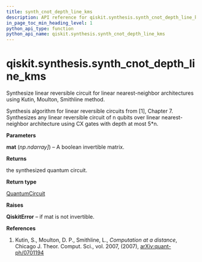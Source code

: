 ```yaml
---
title: synth_cnot_depth_line_kms
description: API reference for qiskit.synthesis.synth_cnot_depth_line_kms
in_page_toc_min_heading_level: 1
python_api_type: function
python_api_name: qiskit.synthesis.synth_cnot_depth_line_kms
---
```


<span id="qiskit-synthesis-synth-cnot-depth-line-kms" />

# qiskit.synthesis.synth\_cnot\_depth\_line\_kms

<Function id="qiskit.synthesis.synth_cnot_depth_line_kms" isDedicatedPage={true} github="https://github.com/qiskit/qiskit/tree/stable/0.24/qiskit/synthesis/linear/linear_depth_lnn.py" signature="synth_cnot_depth_line_kms(mat)">
  Synthesize linear reversible circuit for linear nearest-neighbor architectures using Kutin, Moulton, Smithline method.

  Synthesis algorithm for linear reversible circuits from \[1], Chapter 7. Synthesizes any linear reversible circuit of n qubits over linear nearest-neighbor architecture using CX gates with depth at most 5\*n.

  **Parameters**

  **mat** (*np.ndarray]*) – A boolean invertible matrix.

  **Returns**

  the synthesized quantum circuit.

  **Return type**

  [QuantumCircuit](qiskit.circuit.QuantumCircuit "qiskit.circuit.QuantumCircuit")

  **Raises**

  **QiskitError** – if mat is not invertible.

  **References**

  1.  Kutin, S., Moulton, D. P., Smithline, L., *Computation at a distance*, Chicago J. Theor. Comput. Sci., vol. 2007, (2007), [arXiv:quant-ph/0701194](https://arxiv.org/abs/quant-ph/0701194)
</Function>

